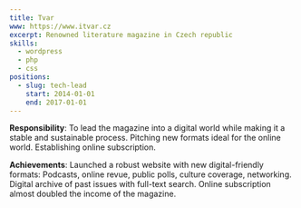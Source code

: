 ```yaml
---
title: Tvar
www: https://www.itvar.cz
excerpt: Renowned literature magazine in Czech republic
skills:
  - wordpress
  - php
  - css
positions:
  - slug: tech-lead
    start: 2014-01-01
    end: 2017-01-01
---
```


**Responsibility**: To lead the magazine into a digital world while making it a stable and sustainable process. Pitching new formats ideal for the online world. Establishing online subscription.

**Achievements**: Launched a robust website with new digital-friendly formats: Podcasts, online revue, public polls, culture coverage, networking. Digital archive of past issues with full-text search. Online subscription almost doubled the income of the magazine.
